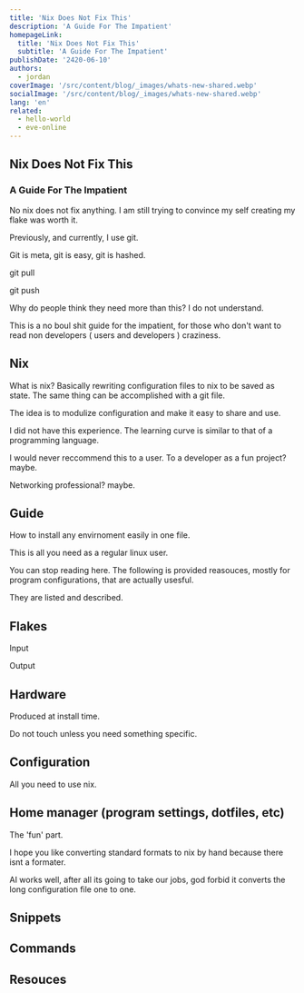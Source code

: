 ```yaml
---
title: 'Nix Does Not Fix This'
description: 'A Guide For The Impatient'
homepageLink:
  title: 'Nix Does Not Fix This'
  subtitle: 'A Guide For The Impatient'
publishDate: '2420-06-10'
authors:
  - jordan
coverImage: '/src/content/blog/_images/whats-new-shared.webp'
socialImage: '/src/content/blog/_images/whats-new-shared.webp'
lang: 'en'
related:
  - hello-world
  - eve-online
---
```



## Nix Does Not Fix This

### A Guide For The Impatient

No nix does not fix anything. I am still trying to convince my self creating my flake was worth it.

Previously, and currently, I use git.

Git is meta, git is easy, git is hashed.

git pull

git push 

Why do people think they need more than this? I do not understand.

This is a no boul shit guide for the impatient, for those who don't want to read non developers ( users and developers ) craziness.

## Nix

What is nix? Basically rewriting configuration files to nix to be saved as state. The same thing can be accomplished with a git file.

The idea is to modulize configuration and make it easy to share and use.

I did not have this experience. The learning curve is similar to that of a programming language.

I would never reccommend this to a user. To a developer as a fun project? maybe.

Networking professional? maybe.

## Guide

How to install any envirnoment easily in one file. 

This is all you need as a regular linux user.

You can stop reading here. The following is provided reasouces, mostly for program configurations, that are actually usesful.

They are listed and described.

## Flakes

Input 

Output

## Hardware 

Produced at install time.

Do not touch unless you need something specific.

## Configuration

All you need to use nix.

## Home manager (program settings, dotfiles, etc)

The 'fun' part.

I hope you like converting standard formats to nix by hand because there isnt a formater.

AI works well, after all its going to take our jobs, god forbid it converts the long configuration file one to one.


## Snippets


## Commands 


## Resouces


```sh
```

